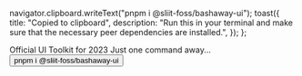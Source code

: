
  navigator.clipboard.writeText("pnpm i @sliit-foss/bashaway-ui");
  toast({
    title: "Copied to clipboard",
    description: "Run this in your terminal and make sure that the necessary peer dependencies are installed.",
  });
};

<Meta title="Configure your project" />

<div className="h-full w-full flex flex-col justify-center items-center gap-12 text-center p-3 md:p-12">
  <Bashaway className="w-[236px] h-[38px] xs:w-[301px] xs:h-[49px] md:w-[400px] md:h-[64px]" />
  <span className="w-3/4 text-[30px] lg:text-[54px] text-center font-bold tracking-[-2px]"> Official UI Toolkit for 2023</span>
  <span className="text-[18px] lg:text-[22px] text-start font-semibold">Just one command away...</span>
  <Button onClick={copy} className="text-[18px] xs:text-[20px] md:text-[25px] lg:text-[28px] font-medium rounded-full p-4 px-8 sm:px-12 border bg-black text-white" > pnpm i @sliit-foss/bashaway-ui </Button>
</div>
<Toaster/>
